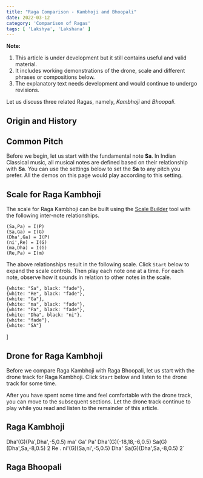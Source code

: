```yaml
---
title: "Raga Comparison - Kambhoji and Bhoopali"
date: 2022-03-12
category: 'Comparison of Ragas'
tags: [ 'Lakshya', 'Lakshana' ]
---
```



<Notice>

**Note:**
1.  This article is under development but it still contains useful and valid material.
2.  It includes working demonstrations of the drone, scale and different phrases or compositions below.
3.  The explanatory text needs development and would continue to undergo revisions. 

</Notice>

Let us discuss three related Ragas, namely, *Kambhoji* and *Bhoopali*.

## Origin and History



## Common Pitch

Before we begin, let us start with the fundamental note **Sa**. In Indian Classical music, all musical notes are defined based on their relationship with **Sa**. You can use the settings below to set the **Sa** to any pitch you prefer. All the demos on this page would play according to this setting.

<CommonPitch />

## Scale for Raga Kambhoji

The scale for Raga Kambhoji can be built using the [Scale Builder](/tools/scalebuilder/) tool with the following inter-note relationships.

```
(Sa,Pa) = I(P)
(Sa,Ga) = I(G)
(Dha',Ga) = I(P)
(ni',Re) = I(G)
(ma,Dha) = I(G)
(Re,Pa) = I(m)
```

The above relationships result in the following scale. Click `Start` below to expand the scale controls. Then play each note one at a time. For each note, observe how it sounds in relation to other notes in the scale.

    {white: "Sa", black: "fade"},
    {white: "Re", black: "fade"},
    {white: "Ga"},
    {white: "ma", black: "fade"},
    {white: "Pa", black: "fade"},
    {white: "Dha", black: "ni"},
    {white: "fade"},
    {white: "SA"}
]

<ScalePlayer title='Scale for Raga Kambhoji' noteSpec={noteSpecKambhoji} scale={kambhojiScale} />

## Drone for Raga Kambhoji

Before we compare Raga Kambhoji with Raga Bhoopali, let us start with the drone track for Raga Kambhoji. Click `Start` below and listen to the drone track for some time.

<DronePlayer title='Drone for Raga Kambhoji' settings={kambhojiDrone} />

After you have spent some time and feel comfortable with the drone track, you can move to the subsequent sections. Let the drone track continue to play while you read and listen to the remainder of this article.

## Raga Kambhoji

Dha'(G)(Pa',Dha',-5,0.5) ma' Ga' Pa' Dha'(G)(-18,18,-6,0.5) Sa(G)(Dha',Sa,-8,0.5) 2
Re . ni'(G)(Sa,ni',-5,0.5) Dha' Sa(G)(Dha',Sa,-8,0.5) 2`

<MotifPlayer title='Aarohi and Avarohi phrases for Raga Kambhoji' motif={kambhojiMotif} scale={kambhojiScale} />

## Raga Bhoopali


<MotifPlayer title='Aarohi and Avarohi phrases for Raga Bhoopali' motif={bhoopaliMotif} scale={kambhojiScale} />